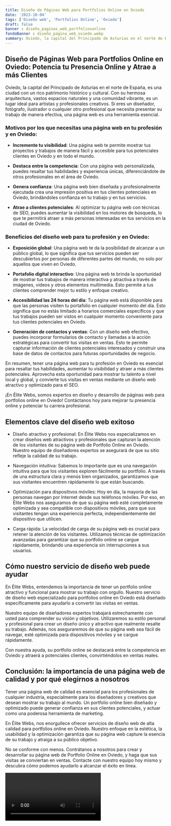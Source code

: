 ```yaml
---
title: Diseño de Páginas Web para Portfolios Online en Oviedo
date: '2023-10-04'
tags: ['Diseño web', 'Portfolios Online', 'Oviedo']
draft: false
banner : diseño_paginas_web_portfoliosonline
fondoBanner : diseño_pagina_web_oviedo.webp
summary: Oviedo, la capital del Principado de Asturias en el norte de España, es una ciudad con un rico patrimonio histórico y cultural. Con su hermosa arquitectura, vastos espacios naturales y una comunidad vibrante, es un lugar ideal para artistas y profesionales creativos. Si eres un diseñador, fotógrafo, ilustrador o cualquier otro profesional que necesita presentar su trabajo de manera efectiva, una página web es una herramienta esencial.
---
```


## Diseño de Páginas Web para Portfolios Online en Oviedo: Potencia tu Presencia Online y Atrae a más Clientes

Oviedo, la capital del Principado de Asturias en el norte de España, es una ciudad con un rico patrimonio histórico y cultural. Con su hermosa arquitectura, vastos espacios naturales y una comunidad vibrante, es un lugar ideal para artistas y profesionales creativos. Si eres un diseñador, fotógrafo, ilustrador o cualquier otro profesional que necesita presentar su trabajo de manera efectiva, una página web es una herramienta esencial.

### Motivos por los que necesitas una página web en tu profesión y en Oviedo:

- **Incremente tu visibilidad**: Una página web te permite mostrar tus proyectos y trabajos de manera fácil y accesible para tus potenciales clientes en Oviedo y en todo el mundo.

- **Destaca entre la competencia**: Con una página web personalizada, puedes resaltar tus habilidades y experiencia únicas, diferenciándote de otros profesionales en el área de Oviedo.

- **Genera confianza**: Una página web bien diseñada y profesionalmente ejecutada crea una impresión positiva en tus clientes potenciales en Oviedo, brindándoles confianza en tu trabajo y en tus servicios.

- **Atrae a clientes potenciales**: Al optimizar tu página web con técnicas de SEO, puedes aumentar la visibilidad en los motores de búsqueda, lo que te permitirá atraer a más personas interesadas en tus servicios en la ciudad de Oviedo.

### Beneficios del diseño web para tu profesión y en Oviedo:

- **Exposición global**: Una página web te da la posibilidad de alcanzar a un público global, lo que significa que tus servicios pueden ser descubiertos por personas de diferentes partes del mundo, no solo por aquellos que viven en Oviedo.

- **Portafolio digital interactivo**: Una página web te brinda la oportunidad de mostrar tus trabajos de manera interactiva y atractiva a través de imágenes, videos y otros elementos multimedia. Esto permite a tus clientes comprender mejor tu estilo y enfoque creativo.

- **Accesibilidad las 24 horas del día**: Tu página web está disponible para que las personas visiten tu portafolio en cualquier momento del día. Esto significa que no estás limitado a horarios comerciales específicos y que tus trabajos pueden ser vistos en cualquier momento conveniente para tus clientes potenciales en Oviedo.

- **Generación de contactos y ventas**: Con un diseño web efectivo, puedes incorporar formularios de contacto y llamadas a la acción estratégicas para convertir tus visitas en ventas. Esto te permite capturar información de clientes potenciales interesados ​​y construir una base de datos de contactos para futuras oportunidades de negocio.

En resumen, tener una página web para tu profesión en Oviedo es esencial para resaltar tus habilidades, aumentar tu visibilidad y atraer a más clientes potenciales. Aprovecha esta oportunidad para mostrar tu talento a nivel local y global, y convierte tus visitas en ventas mediante un diseño web atractivo y optimizado para el SEO.

¡En Élite Webs, somos expertos en diseño y desarrollo de páginas web para portfolios online en Oviedo! Contáctanos hoy para mejorar tu presencia online y potenciar tu carrera profesional.

<GifSeo />

<Cta />

## Elementos clave del diseño web exitoso

- Diseño atractivo y profesional: En Élite Webs nos especializamos en crear diseños web atractivos y profesionales que capturan la atención de los visitantes de su página web de Portfolio Online en Oviedo. Nuestro equipo de diseñadores expertos se asegurará de que su sitio refleje la calidad de su trabajo.

- Navegación intuitiva: Sabemos lo importante que es una navegación intuitiva para que los visitantes exploren fácilmente su portfolio. A través de una estructura clara y menús bien organizados, garantizamos que sus visitantes encuentren rápidamente lo que están buscando.

- Optimización para dispositivos móviles: Hoy en día, la mayoría de las personas navegan por Internet desde sus teléfonos móviles. Por eso, en Élite Webs nos aseguramos de que su página web esté completamente optimizada y sea compatible con dispositivos móviles, para que sus visitantes tengan una experiencia perfecta, independientemente del dispositivo que utilicen.

- Carga rápida: La velocidad de carga de su página web es crucial para retener la atención de los visitantes. Utilizamos técnicas de optimización avanzadas para garantizar que su portfolio online se cargue rápidamente, brindando una experiencia sin interrupciones a sus usuarios.

## Cómo nuestro servicio de diseño web puede ayudar

En Élite Webs, entendemos la importancia de tener un portfolio online atractivo y funcional para mostrar su trabajo con orgullo. Nuestro servicio de diseño web especializado para portfolios online en Oviedo está diseñado específicamente para ayudarlo a convertir las visitas en ventas.

Nuestro equipo de diseñadores expertos trabajará estrechamente con usted para comprender su visión y objetivos. Utilizaremos su estilo personal y profesional para crear un diseño único y atractivo que realmente resalte su trabajo. Además, nos aseguraremos de que su página web sea fácil de navegar, esté optimizada para dispositivos móviles y se cargue rápidamente. 

Con nuestra ayuda, su portfolio online se destacará entre la competencia en Oviedo y atraerá a potenciales clientes, convirtiéndolos en ventas reales. 

## Conclusión: la importancia de una página web de calidad y por qué elegirnos a nosotros

Tener una página web de calidad es esencial para los profesionales de cualquier industria, especialmente para los diseñadores y creativos que desean mostrar su trabajo al mundo. Un portfolio online bien diseñado y optimizado puede generar confianza en sus clientes potenciales, y actuar como una poderosa herramienta de marketing.

En Élite Webs, nos enorgullece ofrecer servicios de diseño web de alta calidad para portfolios online en Oviedo. Nuestro enfoque en la estética, la usabilidad y la optimización garantiza que su página web capture la esencia de su trabajo y atraiga a su público objetivo. 

No se conforme con menos. Contrátanos a nosotros para crear y desarrollar su página web de Portfolio Online en Oviedo, y haga que sus visitas se conviertan en ventas. Contacte con nuestro equipo hoy mismo y descubra cómo podemos ayudarlo a alcanzar el éxito en línea.

<Video />

<CtaBot job='Portfolios Online' city='Oviedo'/>

<Gmaps query='Oviedo+españa+maps' />
